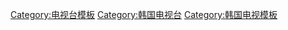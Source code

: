 [[Category:电视台模板|Category:电视台模板]]
[[Category:韩国电视台|Category:韩国电视台]]
[[Category:韩国电视模板|Category:韩国电视模板]]